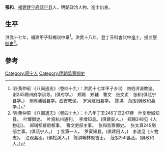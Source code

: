{{Otheruses|other=名为張和的其他人物|張和}}

'''張和'''，[[福建|福建]][[建宁府|建宁府]][[瓯宁县|瓯宁县]]人，明朝政治人物、進士出身。

== 生平 ==
洪武十七年，福建甲子科鄉試中舉<ref>明·黄仲昭 《八闽通志》（卷四十九）：洪武十七年甲子乡试　刘伯济源教谕。　谢245赣州府学训导。(俱府学。)　郑赐　郑辅　曹文　张文贞　张和(俱瓯宁县学。)　章赐浦城县学。西安教谕。　罗寅建阳县学。　陈淇　范朗(俱政和县学。) </ref>。洪武十八年，登丁丑科會試中[[進士|進士]]，授[[监察御史|监察御史]]<ref>明·黄仲昭 《八闽通志》（卷四十九）：十八年丁丑246丁显247榜　叶复增城知县。　叶耀御史。　叶规杭州通判。　李增知县。(俱建安人。)　郑赐248见《人物志》。　郑辅都督府都事。　曹文吏部主事。　张和监察御史。　张文真249刑部主事。(俱瓯宁人。)　丁显第一人。　罗寅知县。(俱建阳人。)　李浚见《人物志》。　江观县丞。(俱松溪人。)　陈淇翰林庶吉士。　范朗250县丞。(俱政和人。)</ref>。

==參考==
{{reflist}}

{{洪武十八年乙丑科殿試金榜}}

{{Authority control}}

{{DEFAULTSORT:}}
[[Category:瓯宁人|Category:瓯宁人]]
[[Category:明朝监察御史|Category:明朝监察御史]]


{{明朝人物小作品}}